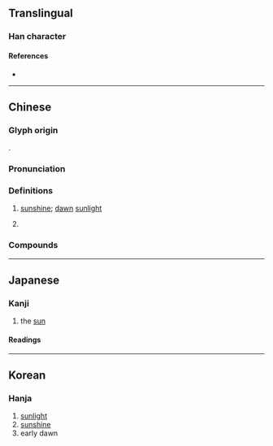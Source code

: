 {{character info}}
==Translingual==

===Han character===
{{Han char|rn=72|rad=日|as=16|sn=20|four=68053|canj=ATGS|ids=⿰日羲}}

====References====
* {{Han ref|kx=0501.330|dkj=14253|dj=0872.060|hdz=21541.210|uh=66E6|ud=26342|bh=C466|bd=50278}}

----

==Chinese==
{{zh-forms|alt=爔,㬢,燨,羲}}

===Glyph origin===
{{Han etym}}
{{Han compound|日|羲|c1=s|c2=p|t1=sun|ls=psc}}.

===Pronunciation===
{{zh-pron
|m=xī
|c=hei1
|h=gd=hi1
|mn=hi
|mn-t=hi1
|mc=y
|oc=y
|ma=
|cat=n
}}

===Definitions===
{{zh-hanzi}}

# {{lb|zh|literary}}  [[sunshine]]; [[dawn]] [[sunlight]]
# {{zh-alt-form|羲}}

===Compounds===
{{zh-der|赫曦|丹曦|微曦|曦馭|曦軒|朝曦|晨曦|東曦既駕|曦月|曦和}}

----

==Japanese==

===Kanji===
{{ja-kanji|rs=日16}}

# the [[sun]]

====Readings====
{{ja-readings
|goon=き
|kanon=き
|kanyoon=ぎ
|kun=ひ-, ひかり-
}}

----

==Korean==

===Hanja===
{{ko-hanja|hangeul=희|eumhun=|rv=hui|mr=hŭi|y=huy}}

# [[sunlight]]
# [[sunshine]]
# early dawn
